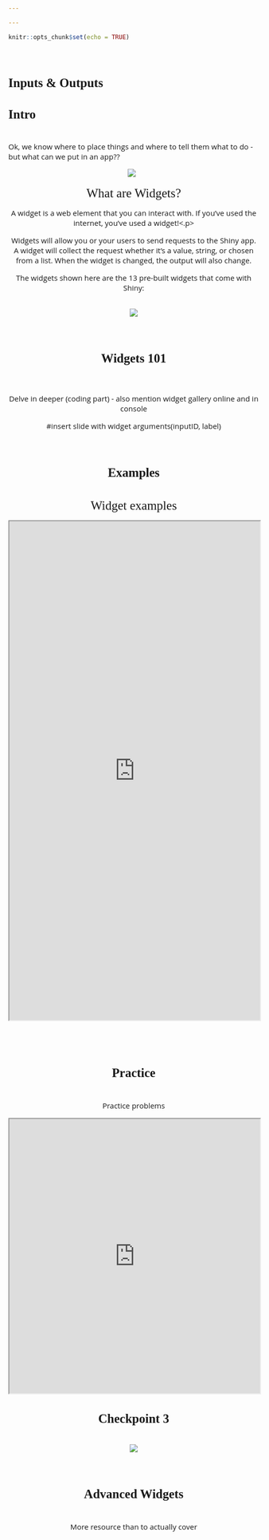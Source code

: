 ```yaml
---

---
```

<style>
@import url('https://fonts.googleapis.com/css?family=Scope+One&display=swap');
@import url('https://fonts.googleapis.com/css?family=Scope+One|Unica+One&display=swap&subset=latin-ext');
@import url('https://fonts.googleapis.com/css?family=Open+Sans&display=swap');

h1,h2 {font-family: 'Unica One', cursive;
  font-size: 25px;}
p2 {font-family: 'Unica One', cursive;
  font-size: 25px;}       
p {font-family: 'Open Sans', sans-serif;
  font-size: 15px;}   
</style>
  ```r
knitr::opts_chunk$set(echo = TRUE)
```
&nbsp;  


# Inputs & Outputs {.tabset .tabset-fade}  

## Intro  
&nbsp;  
Ok, we know where to place things and where to tell them what to do - but what can we put in an app??
&nbsp; 

<center>
![](Widgets_1.png)
&nbsp; 
<br>

<p2>What are Widgets?</p2>
<br>
<p>A widget is a web element that you can interact with. If you’ve used the internet, you’ve used a widget!<.p>

<p>Widgets will allow you or your users to send requests to the Shiny app. A widget will collect the request whether it’s a value, string, or chosen from a list. When the widget is changed, the output will also change. </p>

<p>The widgets shown here are the 13 pre-built widgets that come with Shiny:</p>
<br>
<center>
![](control_widgets1.png)
</center>
<br>

## Widgets 101
&nbsp;  

<p>Delve in deeper (coding part) - also mention widget gallery online and in console</p>
#insert slide with widget arguments(inputID, label)

<br>

## Examples  

&nbsp;  
<p2>Widget examples</p2>
<p></p>

<center>
<iframe width="100%" height="1000px" src="https://g4most.shinyapps.io/Example_file/" scrolling= "yes"></iframe>  
</center>  


<br> <br>

## Practice  

&nbsp;  
Practice problems  

<center>
<iframe width="100%" height="550" src="https://g4most.shinyapps.io/testing1/" scrolling= "yes"></iframe> </center>  

## Checkpoint 3

&nbsp;  
<center>
![](input_checkpoint.png)
</center>
&nbsp;  

## Advanced Widgets

&nbsp;  
More resource than to actually cover



  